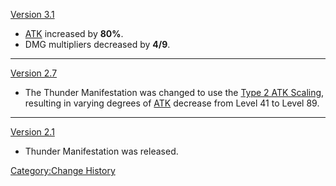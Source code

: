 [[Version 3.1]]
* [[ATK]] increased by '''80%'''.
* DMG multipliers decreased by '''4/9'''.
----
[[Version 2.7]]
* The Thunder Manifestation was changed to use the [[Level Scaling/Enemy#ATK Level Scaling|Type 2 ATK Scaling]], resulting in varying degrees of [[ATK]] decrease from Level 41 to Level 89.
----
[[Version 2.1]]
* Thunder Manifestation was released.
<noinclude>[[Category:Change History]]</noinclude>